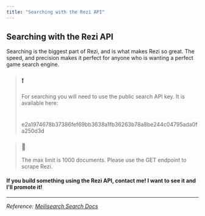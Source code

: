 ```yaml
---
title: "Searching with the Rezi API"
---
```


## Searching with the Rezi API

Searching is the biggest part of Rezi, and is what makes Rezi so great. The speed, and precision makes it perfect for anyone who is wanting a perfect game search engine.

> ### ❗️
> 
> For searching you will need to use the public search API key. It is available here:
> 
> # 
> 
> e2a1974678b37386fef69bb3638a1fb36263b78a8be244c04795ada0fa250d3d
> 
> [](#e2a1974678b37386fef69bb3638a1fb36263b78a8be244c04795ada0fa250d3d)

> ### 🚧
> 
> The max limit is 1000 documents. Please use the GET endpoint to scrape Rezi.

#### If you build something using the Rezi API, contact me! I want to see it and I'll promote it!

---

_Reference: [Meilisearch Search Docs](https://www.meilisearch.com/docs/reference/api/search)_